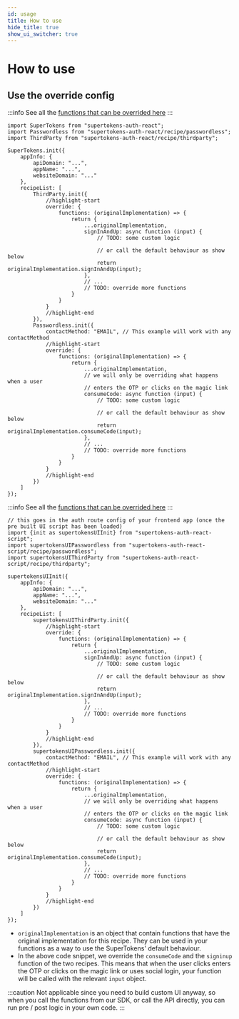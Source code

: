 ```yaml
---
id: usage
title: How to use
hide_title: true
show_ui_switcher: true
---
```



# How to use

## Use the override config

<PreBuiltOrCustomUISwitcher>
<PreBuiltUIContent>

<FrontendPreBuiltUITabs>
<TabItem value="reactjs">

:::info
See all the [functions that can be overrided here](https://supertokens.com/docs/auth-react/modules/recipe_thirdpartypasswordless.html#RecipeInterface)
:::


```tsx
import SuperTokens from "supertokens-auth-react";
import Passwordless from "supertokens-auth-react/recipe/passwordless";
import ThirdParty from "supertokens-auth-react/recipe/thirdparty";

SuperTokens.init({
    appInfo: {
        apiDomain: "...",
        appName: "...",
        websiteDomain: "..."
    },
    recipeList: [
        ThirdParty.init({
            //highlight-start
            override: {
                functions: (originalImplementation) => {
                    return {
                        ...originalImplementation,
                        signInAndUp: async function (input) {
                            // TODO: some custom logic

                            // or call the default behaviour as show below
                            return originalImplementation.signInAndUp(input);
                        },
                        // ...
                        // TODO: override more functions
                    }
                }
            }
            //highlight-end
        }),
        Passwordless.init({
            contactMethod: "EMAIL", // This example will work with any contactMethod
            //highlight-start
            override: {
                functions: (originalImplementation) => {
                    return {
                        ...originalImplementation,
                        // we will only be overriding what happens when a user
                        // enters the OTP or clicks on the magic link
                        consumeCode: async function (input) {
                            // TODO: some custom logic

                            // or call the default behaviour as show below
                            return originalImplementation.consumeCode(input);
                        },
                        // ...
                        // TODO: override more functions
                    }
                }
            }
            //highlight-end
        })
    ]
});
```
</TabItem>

<TabItem value="angular">

:::info
See all the [functions that can be overrided here](https://supertokens.com/docs/auth-react/modules/recipe_thirdpartypasswordless.html#RecipeInterface)
:::


```tsx
// this goes in the auth route config of your frontend app (once the pre built UI script has been loaded)
import {init as supertokensUIInit} from "supertokens-auth-react-script";
import supertokensUIPasswordless from "supertokens-auth-react-script/recipe/passwordless";
import supertokensUIThirdParty from "supertokens-auth-react-script/recipe/thirdparty";

supertokensUIInit({
    appInfo: {
        apiDomain: "...",
        appName: "...",
        websiteDomain: "..."
    },
    recipeList: [
        supertokensUIThirdParty.init({
            //highlight-start
            override: {
                functions: (originalImplementation) => {
                    return {
                        ...originalImplementation,
                        signInAndUp: async function (input) {
                            // TODO: some custom logic

                            // or call the default behaviour as show below
                            return originalImplementation.signInAndUp(input);
                        },
                        // ...
                        // TODO: override more functions
                    }
                }
            }
            //highlight-end
        }),
        supertokensUIPasswordless.init({
            contactMethod: "EMAIL", // This example will work with any contactMethod
            //highlight-start
            override: {
                functions: (originalImplementation) => {
                    return {
                        ...originalImplementation,
                        // we will only be overriding what happens when a user
                        // enters the OTP or clicks on the magic link
                        consumeCode: async function (input) {
                            // TODO: some custom logic

                            // or call the default behaviour as show below
                            return originalImplementation.consumeCode(input);
                        },
                        // ...
                        // TODO: override more functions
                    }
                }
            }
            //highlight-end
        })
    ]
});
```
</TabItem>
</FrontendPreBuiltUITabs>

- `originalImplementation` is an object that contain functions that have the original implementation for this recipe. They can be used in your functions as a way to use the SuperTokens' default behaviour.
- In the above code snippet, we override the `consumeCode` and the `signinup` function of the two recipes. This means that when the user clicks enters the OTP or clicks on the magic link or uses social login, your function will be called with the relevant `input` object.

</PreBuiltUIContent>
<CustomUIContent>

:::caution
Not applicable since you need to build custom UI anyway, so when you call the functions from our SDK, or call the API directly, you can run pre / post logic in your own code.
:::

</CustomUIContent>
</PreBuiltOrCustomUISwitcher>
